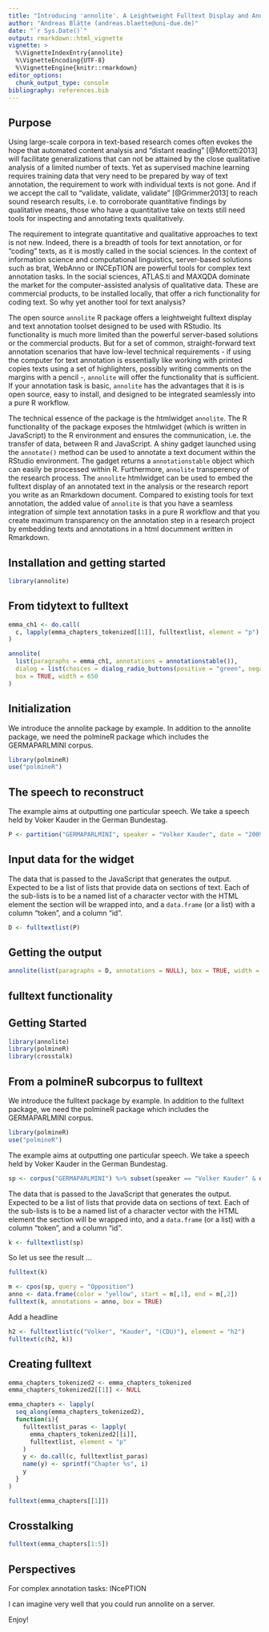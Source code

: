 ```yaml
---
title: "Introducing 'annolite'. A Leightweight Fulltext Display and Annotation Toolset"
author: "Andreas Blätte (andreas.blaette@uni-due.de)"
date: "`r Sys.Date()`"
output: rmarkdown::html_vignette
vignette: >
  %\VignetteIndexEntry{annolite}
  %\VignetteEncoding{UTF-8}
  %\VignetteEngine{knitr::rmarkdown}
editor_options: 
  chunk_output_type: console
bibliography: references.bib
---
```



## Purpose

Using large-scale corpora in text-based research comes often evokes the hope that automated content analysis and "distant reading" [@Moretti2013] will facilitate generalizations that can not be attained by the close qualitative analysis of a limited number of texts. Yet as supervised machine learning requires training data that very need to be prepared by way of text annotation, the requirement to work with individual texts is not gone. And if we accept the call to "validate, validate, validate" [@Grimmer2013] to reach sound research results, i.e. to corroborate quantitative findings by qualitative means, those who have a quantitative take on texts still need tools for inspecting and annotating texts qualitatively.

The requirement to integrate quantitative and qualitative approaches to text is not new.  Indeed, there is a breadth of tools for text annotation, or for "coding" texts, as it is mostly called in the social sciences. In the context of information science and computational linguistics, server-based solutions such as brat, WebAnno or INCEpTION are powerful tools for complex text annotation tasks. In the social sciences, ATLAS.ti and MAXQDA dominate the market for the computer-assisted analysis of qualitative data. These are commercial products, to be installed locally, that offer a rich functionality for coding text. So why yet another tool for text analysis?

The open source `annolite` R package offers a leightweight fulltext display and text annotation toolset designed to be used with RStudio. Its functionality is much more limited than the powerful server-based solutions  or the commercial products. But for a set of common, straight-forward text annotation scenarios that have low-level technical requirements - if using the computer for text annotation is essentially like working with printed copies texts using a set of highlighters, possibly writing comments on the margins with a pencil -, `annolite` will offer the functionality that is sufficient. If your annotation task is basic, `annolite` has the advantages that it is is open source, easy to install, and designed to be integrated seamlessly into a pure R workflow.

The technical essence of the package is the htmlwidget `annolite`. The R functionality of the package exposes the htmlwidget (which is written in JavaScript) to the R environment and ensures the communication, i.e. the transfer of data, between R and JavaScript. A shiny gadget launched using the `annotate()` method can be used to annotate a text document within the RStudio environment. The gadget returns a `annotationstable` object which can easily be processed within R. Furthermore, `annolite`  transperency of the research process. The `annolite` htmlwidget can be used to embed the fulltext display of an annotated text in the analysis or the research report you write as an Rmarkdown document. Compared to existing tools for text annotation, the added value of `annolite` is that you have a seamless integration of simple text annotation tasks in a pure R workflow and that you create maximum transparency on the annotation step in a research project by embedding texts and annotations in a html documment written in Rmarkdown.




## Installation and getting started

```r
library(annolite)
```


## From tidytext to fulltext

```r
emma_ch1 <- do.call(
  c, lapply(emma_chapters_tokenized[[1]], fulltextlist, element = "p")
)
```

```r
annolite(
  list(paragraphs = emma_ch1, annotations = annotationstable()),
  dialog = list(choices = dialog_radio_buttons(positive = "green", negative = "red")),
  box = TRUE, width = 650
)
```


## Initialization

We introduce the annolite package by example. In addition to the annolite package, we need the polmineR package which includes the GERMAPARLMINI corpus.

```r
library(polmineR)
use("polmineR")
```


## The speech to reconstruct

The example aims at outputting one particular speech. We take a speech held by Voker Kauder in the German Bundestag.

```r
P <- partition("GERMAPARLMINI", speaker = "Volker Kauder", date = "2009-11-10")
```


## Input data for the widget

The data that is passed to the JavaScript that generates the output. Expected to be a list of lists that provide data on sections of text. Each of the sub-lists is to be a named list of a character vector with the HTML element the section will be wrapped into, and  a `data.frame` (or a list) with a column "token", and a column "id".

```r
D <- fulltextlist(P)
```


## Getting the output

```r
annolite(list(paragraphs = D, annotations = NULL), box = TRUE, width = 650)
```


## fulltext functionality

## Getting Started

```r
library(annolite)
library(polmineR)
library(crosstalk)
```


## From a polmineR subcorpus to fulltext

We introduce the fulltext package by example. In addition to the fulltext package, we need the polmineR package which includes the GERMAPARLMINI corpus.

```r
library(polmineR)
use("polmineR")
```

The example aims at outputting one particular speech. We take a speech held by Voker Kauder in the German Bundestag.

```r
sp <- corpus("GERMAPARLMINI") %>% subset(speaker == "Volker Kauder" & date == "2009-11-10")
```

The data that is passed to the JavaScript that generates the output. Expected to be a list of lists that provide data on sections of text. Each of the sub-lists is to be a named list of a character vector with the HTML element the section will be wrapped into, and  a `data.frame` (or a list) with a column "token", and a column "id".

```r
k <- fulltextlist(sp)
```

So let us see the result ... 

```r
fulltext(k)
```

```r
m <- cpos(sp, query = "Opposition")
anno <- data.frame(color = "yellow", start = m[,1], end = m[,2])
fulltext(k, annotations = anno, box = TRUE)
```

Add a headline

```r
h2 <- fulltextlist(c("Volker", "Kauder", "(CDU)"), element = "h2")
fulltext(c(h2, k))
```




## Creating fulltext

```r
emma_chapters_tokenized2 <- emma_chapters_tokenized
emma_chapters_tokenized2[[1]] <- NULL

emma_chapters <- lapply(
  seq_along(emma_chapters_tokenized2),
  function(i){
    fulltextlist_paras <- lapply(
      emma_chapters_tokenized2[[i]],
      fulltextlist, element = "p"
    )
    y <- do.call(c, fulltextlist_paras)
    name(y) <- sprintf("Chapter %s", i)
    y
  }
)
```


```r
fulltext(emma_chapters[[1]])
```


## Crosstalking

```r
fulltext(emma_chapters[1:5])
```


## Perspectives

For complex annotation tasks: INcePTION

I can imagine very well that you could run annolite on a server. 



Enjoy! 
